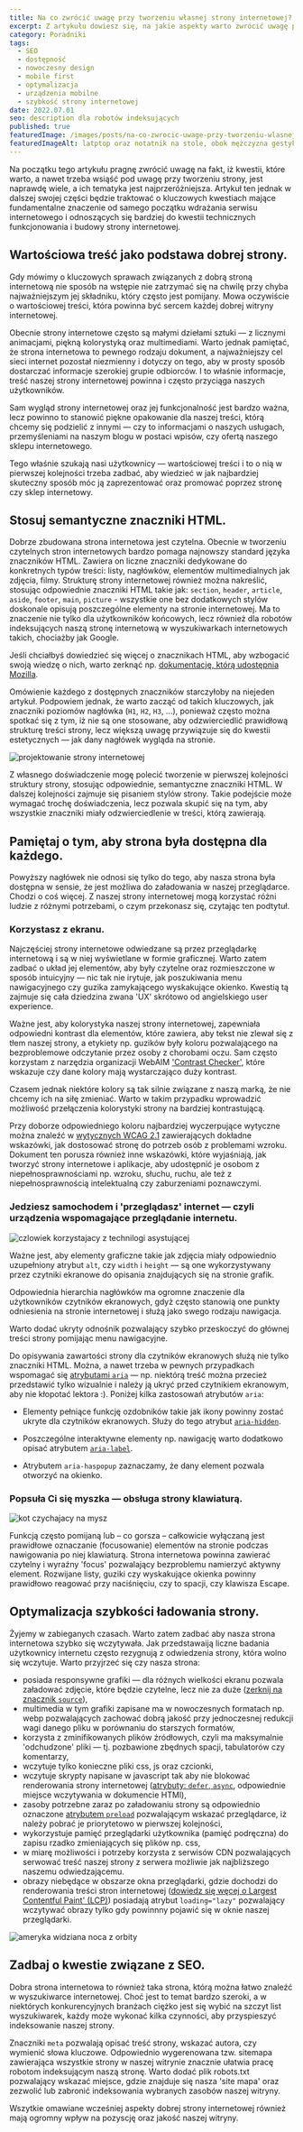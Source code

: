 ```yaml
---
title: Na co zwrócić uwagę przy tworzeniu własnej strony internetowej?
excerpt: Z artykułu dowiesz się, na jakie aspekty warto zwrócić uwagę przy tworzeniu własnej strony internetowej.
category: Poradniki
tags:
  - SEO
  - dostępność
  - nowoczesny design
  - mobile first
  - optymalizacja
  - urządzenia mobilne
  - szybkość strony internetowej
date: 2022.07.01
seo: description dla robotów indeksujących
published: true
featuredImage: /images/posts/na-co-zwrocic-uwage-przy-tworzeniu-wlasnej-strony-internetowej/featured-image.jpg
featuredImageAlt: latptop oraz notatnik na stole, obok mężczyzna gestykuluje rękoma
---
```


Na początku tego artykułu pragnę zwrócić uwagę na fakt, iż kwestii, które warto, a nawet trzeba wsiąść pod uwagę przy tworzeniu strony, jest naprawdę wiele, a ich tematyka jest najprzeróżniejsza. Artykuł ten jednak w dalszej swojej części będzie traktować o kluczowych kwestiach mające fundamentalne znaczenie od samego początku wdrażania serwisu internetowego i odnoszących się bardziej do kwestii technicznych funkcjonowania i budowy strony internetowej.

## Wartościowa treść jako podstawa dobrej strony.

Gdy mówimy o kluczowych sprawach związanych z dobrą stroną internetową nie sposób na wstępie nie zatrzymać się na chwilę przy chyba najważniejszym jej składniku, który często jest pomijany. Mowa oczywiście o wartościowej treści, która powinna być sercem każdej dobrej witryny internetowej.

Obecnie strony internetowe często są małymi dziełami sztuki — z licznymi animacjami, piękną kolorystyką oraz multimediami. Warto jednak pamiętać, że strona internetowa to pewnego rodzaju dokument, a najważniejszy cel sieci internet pozostał niezmienny i dotyczy on tego, aby w prosty sposób dostarczać informacje szerokiej grupie odbiorców. I to właśnie informacje, treść naszej strony internetowej powinna i często przyciąga naszych użytkowników.

Sam wygląd strony internetowej oraz jej funkcjonalność jest bardzo ważna, lecz powinno to stanowić piękne opakowanie dla naszej treści, którą chcemy się podzielić z innymi — czy to informacjami o naszych usługach, przemyśleniami na naszym blogu w postaci wpisów, czy ofertą naszego sklepu internetowego.

Tego właśnie szukają nasi użytkownicy — wartościowej treści i to o nią w pierwszej kolejności trzeba zadbać, aby wiedzieć w jak najbardziej skuteczny sposób móc ją zaprezentować oraz promować poprzez stronę czy sklep internetowy.

## Stosuj semantyczne znaczniki HTML.

Dobrze zbudowana strona internetowa jest czytelna. Obecnie w tworzeniu czytelnych stron internetowych bardzo pomaga najnowszy standard języka znaczników HTML. Zawiera on liczne znaczniki dedykowane do konkretnych typów treści: listy, nagłówków, elementów multimedialnych jak zdjęcia, filmy. Strukturę strony internetowej również można nakreślić, stosując odpowiednie znaczniki HTML takie jak: `section`, `header`, `article`, `aside`, `footer`, `main`, `picture` - wszystkie one bez dodatkowych stylów doskonale opisują poszczególne elementy na stronie internetowej. Ma to znaczenie nie tylko dla użytkowników końcowych, lecz również dla robotów indeksujących naszą stronę internetową w wyszukiwarkach internetowych takich, chociażby jak Google.

Jeśli chciałbyś dowiedzieć się więcej o znacznikach HTML, aby wzbogacić swoją wiedzę o nich, warto zerknąć np. [dokumentację, którą udostępnia Mozilla](https://developer.mozilla.org/en-US/docs/Web/HTML/Element).

Omówienie każdego z dostępnych znaczników starczyłoby na niejeden artykuł. Podpowiem jednak, że warto zacząć od takich kluczowych, jak znaczniki poziomów nagłówka (`H1`, `H2`, `H3`, ...), ponieważ często można spotkać się z tym, iż nie są one stosowane, aby odzwierciedlić prawidłową strukturę treści strony, lecz większą uwagę przywiązuje się do kwestii estetycznych — jak dany nagłówek wygląda na stronie.

![projektowanie strony internetowej](/images/posts/na-co-zwrocic-uwage-przy-tworzeniu-wlasnej-strony-internetowej/projektowanie-strony-internetowej.jpg)

Z własnego doświadczenie mogę polecić tworzenie w pierwszej kolejności struktury strony, stosując odpowiednie, semantyczne znaczniki HTML. W dalszej kolejności zajmuje się pisaniem stylów strony. Takie podejście może wymagać trochę doświadczenia, lecz pozwala skupić się na tym, aby wszystkie znaczniki miały odzwierciedlenie w treści, którą zawierają.

## Pamiętaj o tym, aby strona była dostępna dla każdego.

Powyższy nagłówek nie odnosi się tylko do tego, aby nasza strona była dostępna w sensie, że jest możliwa do załadowania w naszej przeglądarce. Chodzi o coś więcej. Z naszej strony internetowej mogą korzystać różni ludzie z różnymi potrzebami, o czym przekonasz się, czytając ten podtytuł.

### Korzystasz z ekranu.

Najczęściej strony internetowe odwiedzane są przez przeglądarkę internetową i są w niej wyświetlane w formie graficznej. Warto zatem zadbać o układ jej elementów, aby były czytelne oraz rozmieszczone w sposób intuicyjny — nic tak nie irytuje, jak poszukiwania menu nawigacyjnego czy guzika zamykającego wyskakujące okienko. Kwestią tą zajmuje się cała dziedzina zwana 'UX' skrótowo od angielskiego user experience.

Ważne jest, aby kolorystyka naszej strony internetowej, zapewniała odpowiedni kontrast dla elementów, które zawiera, aby tekst nie zlewał się z tłem naszej strony, a etykiety np. guzików były koloru pozwalającego na bezproblemowe odczytanie przez osoby z chorobami oczu. Sam często korzystam z narzędzia organizacji WebAIM ['Contrast Checker'](https://webaim.org/resources/contrastchecker/), które wskazuje czy dane kolory mają wystarczająco duży kontrast.

Czasem jednak niektóre kolory są tak silnie związane z naszą marką, że nie chcemy ich na siłę zmieniać. Warto w takim przypadku wprowadzić możliwość przełączenia kolorystyki strony na bardziej kontrastującą.

Przy doborze odpowiedniego koloru najbardziej wyczerpujące wytyczne można znaleźć w [wytycznych WCAG 2.1](https://www.w3.org/Translations/WCAG21-pl/) zawierających dokładne wskazówki, jak dostosować stronę do potrzeb osób z problemami wzroku. Dokument ten porusza również inne wskazówki, które wyjaśniają, jak tworzyć strony internetowe i aplikacje, aby udostępnić je osobom z niepełnosprawnościami np. wzroku, słuchu, ruchu, ale też z niepełnosprawnością intelektualną czy zaburzeniami poznawczymi.

### Jedziesz samochodem i 'przeglądasz' internet — czyli urządzenia wspomagające przeglądanie internetu.

![czlowiek korzystajacy z technilogi asystującej](/images/posts/na-co-zwrocic-uwage-przy-tworzeniu-wlasnej-strony-internetowej/uzytkownik-korzystajacy-z-technologi-asystujacej.jpg)

Ważne jest, aby elementy graficzne takie jak zdjęcia miały odpowiednio uzupełniony atrybut `alt`, czy `width` i `height` — są one wykorzystywany przez czytniki ekranowe do opisania znajdujących się na stronie grafik.

Odpowiednia hierarchia nagłówków ma ogromne znaczenie dla użytkowników czytników ekranowych, gdyż często stanowią one punkty odniesienia na stronie internetowej i służą jako swego rodzaju nawigacja.

Warto dodać ukryty odnośnik pozwalający szybko przeskoczyć do głównej treści strony pomijając menu nawigacyjne.

Do opisywania zawartości strony dla czytników ekranowych służą nie tylko znaczniki HTML. Można, a nawet trzeba w pewnych przypadkach wspomagać się [atrybutami `aria`](https://developer.mozilla.org/en-US/docs/Web/Accessibility/ARIA/Attributes) — np. niektórą treść można przecież przedstawić tylko wizualnie i należy ją ukryć przed czytnikiem ekranowym, aby nie kłopotać lektora :). Poniżej kilka zastosowań atrybutów `aria`:

- Elementy pełniące funkcję ozdobników takie jak ikony powinny zostać ukryte dla czytników ekranowych. Służy do tego atrybut [`aria-hidden`](https://developer.mozilla.org/en-US/docs/Web/Accessibility/ARIA/Attributes/aria-hidden).

- Poszczególne interaktywne elementy np. nawigację warto dodatkowo opisać atrybutem [`aria-label`](https://developer.mozilla.org/en-US/docs/Web/Accessibility/ARIA/Attributes/aria-label).

- Atrybutem `aria-haspopup` zaznaczamy, że dany element pozwala otworzyć na okienko.

### Popsuła Ci się myszka — obsługa strony klawiaturą.

![kot czychajacy na mysz](/images/posts/na-co-zwrocic-uwage-przy-tworzeniu-wlasnej-strony-internetowej/kot-czychajacy-na-mysz.jpg)

Funkcją często pomijaną lub – co gorsza – całkowicie wyłączaną jest prawidłowe oznaczanie (focusowanie) elementów na stronie podczas nawigowania po niej klawiaturą. Strona internetowa powinna zawierać czytelny i wyraźny 'focus' pozwalający bezproblemu namierzyć aktywny element. Rozwijane listy, guziki czy wyskakujące okienka powinny prawidłowo reagować przy naciśnięciu, czy to spacji, czy klawisza Escape.

## Optymalizacja szybkości ładowania strony.

Żyjemy w zabieganych czasach. Warto zatem zadbać aby nasza strona internetowa szybko się wczytywała. Jak przedstawaiją liczne badania użytkownicy internetu często rezygnują z odwiedzenia strony, która wolno się wczytuje. Warto przyjrzeć się czy nasza strona:

- posiada responsywne grafiki — dla różnych wielkości ekranu pozwala załadować zdjęcie, które będzie czytelne, lecz nie za duże ([zerknij na znacznik `source`](https://developer.mozilla.org/en-US/docs/Web/HTML/Element/source#picture_example)),
- multimedia w tym grafiki zapisane ma w nowoczesnych formatach np. webp pozwalających zachować dobrą jakość przy jednoczesnej redukcji wagi danego pliku w porównaniu do starszych formatów,
- korzysta z zminifikowanych plików źródłowych, czyli ma maksymalnie 'odchudzone' pliki — tj. pozbawione zbędnych spacji, tabulatorów czy komentarzy,
- wczytuje tylko konieczne pliki css, js oraz czcionki,
- wczytuje skrypty napisane w javascript tak aby nie blokować renderowania strony internetowej ([atrybuty: `defer`, `async`](https://developer.mozilla.org/en-US/docs/Web/HTML/Element/script), odpowiednie miejsce wczytywania w dokumencie HTMl),
- zasoby potrzebne zaraz po załadowaniu strony są odpowiednio oznaczone [atrybutem `preload`](https://developer.mozilla.org/en-US/docs/Web/HTML/Link_types/preload) pozwalającym wskazać przeglądarce, iż należy pobrać je priorytetowo w pierwszej kolejności,
- wykorzystuje pamięć przeglądarki użytkownika (pamięć podręczna) do zapisu rzadko zmieniających się plików np. css,
- w miarę możliwości i potrzeby korzysta z serwisów CDN pozwalających serwować treść naszej strony z serwera możliwie jak najbliższego naszemu odwiedzającemu.
- obrazy niebędące w obszarze okna przeglądarki, gdzie dochodzi do renderowania treści stron internetowej ([dowiedz się węcej o Largest Contentful Paint' (LCP)](https://web.dev/optimize-lcp/)) posiadają atrybut `loading="lazy"` pozwalający wczytywać obrazy tylko gdy powinnny pojawić się w oknie naszej przeglądarki.

![ameryka widziana noca z orbity](/images/posts/na-co-zwrocic-uwage-przy-tworzeniu-wlasnej-strony-internetowej/ameryka-widziana-noca-z-orbity.jpg)

## Zadbaj o kwestie związane z SEO.

Dobra strona internetowa to również taka strona, którą można łatwo znaleźć w wyszukiwarce internetowej. Choć jest to temat bardzo szeroki, a w niektórych konkurencyjnych branżach ciężko jest się wybić na szczyt list wyszukiwarek, każdy może wykonać kilka czynności, aby przyspieszyć indeksowanie naszej strony.

Znaczniki `meta` pozwalają opisać treść strony, wskazać autora, czy wymienić słowa kluczowe. Odpowiednio wygerenowana tzw. sitemapa zawierająca wszystkie strony w naszej witrynie znacznie ułatwia pracę robotom indeksującym naszą stronę. Warto dodać plik robots.txt pozwalający wskazać miejsce, gdzie znajduje się nasza 'site mapa' oraz zezwolić lub zabronić indeksowania wybranych zasobów naszej witryny.

Wszytkie omawiane wcześniej aspekty dobrej strony internetowej również mają ogromny wpływ na pozyscję oraz jakość naszej witryny.
